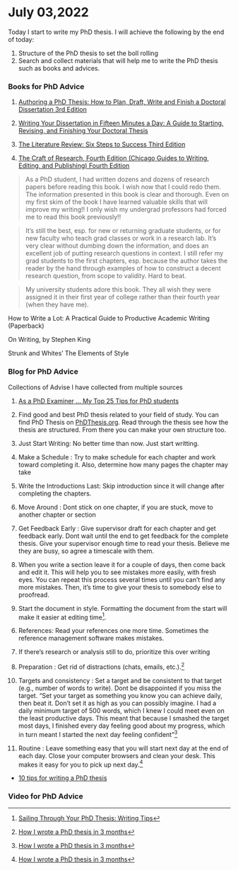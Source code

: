 # July 03,2022 {#sec-appendix-starting}

Today I start to write my PhD thesis. I will achieve the following by the end of today:

1. Structure of the PhD thesis to set the boll rolling 
2. Search and collect materials that will help me to write the PhD thesis such as books and advices.

### Books for PhD Advice

1. [Authoring a PhD Thesis: How to Plan, Draft, Write and Finish a Doctoral Dissertation 3rd Edition](https://www.amazon.com/Authoring-PhD-Thesis-Plan-Dissertation/dp/B00I8XZQ2Y)

2. [Writing Your Dissertation in Fifteen Minutes a Day: A Guide to Starting, Revising, and Finishing Your Doctoral Thesis](https://www.amazon.com/Writing-Your-Dissertation-Fifteen-Minutes/dp/080504891X/ref=pd_sbs_sccl_2_1/138-7635952-3143259?pd_rd_w=TGnJf&content-id=amzn1.sym.3676f086-9496-4fd7-8490-77cf7f43f846&pf_rd_p=3676f086-9496-4fd7-8490-77cf7f43f846&pf_rd_r=SEM455ZNGQPJQS95X892&pd_rd_wg=gHgfj&pd_rd_r=8c83f4ee-031e-4032-830f-b90509b68a48&pd_rd_i=080504891X&psc=1#customerReviews)


3. [The Literature Review: Six Steps to Success Third Edition](https://www.amazon.com/Literature-Review-Six-Steps-Success/dp/1506336248/ref=pd_bxgy_sccl_2/138-7635952-3143259?pd_rd_w=7owk2&content-id=amzn1.sym.7757a8b5-874e-4a67-9d85-54ed32f01737&pf_rd_p=7757a8b5-874e-4a67-9d85-54ed32f01737&pf_rd_r=R0S8S9XPG6V6NC94ACR6&pd_rd_wg=V7l4r&pd_rd_r=4c0900b0-2819-4535-9dc4-ad891ebc58ad&pd_rd_i=1506336248&psc=1#customerReviews)


4. [The Craft of Research, Fourth Edition (Chicago Guides to Writing, Editing, and Publishing) Fourth Edition](https://www.amazon.com/Literature-Review-Six-Steps-Success/dp/1506336248/ref=pd_bxgy_sccl_2/138-7635952-3143259?pd_rd_w=7owk2&content-id=amzn1.sym.7757a8b5-874e-4a67-9d85-54ed32f01737&pf_rd_p=7757a8b5-874e-4a67-9d85-54ed32f01737&pf_rd_r=R0S8S9XPG6V6NC94ACR6&pd_rd_wg=V7l4r&pd_rd_r=4c0900b0-2819-4535-9dc4-ad891ebc58ad&pd_rd_i=1506336248&psc=1#customerReviews)

> As a PhD student, I had written dozens and dozens of research papers before reading this book. I wish now that I could redo them. The information presented in this book is clear and thorough. Even on my first skim of the book I have learned valuable skills that will improve my writing!! I only wish my undergrad professors had forced me to read this book previously!!

> It’s still the best, esp. for new or returning graduate students, or for new faculty who teach grad classes or work in a research lab. It’s very clear without dumbing down the information, and does an excellent job of putting research questions in context. I still refer my grad students to the first chapters, esp. because the author takes the reader by the hand through examples of how to construct a decent research question, from scope to validity. Hard to beat.

> My university students adore this book. They all wish they were assigned it in their first year of college rather than their fourth year (when they have me).

How to Write a Lot: A Practical Guide to Productive Academic Writing (Paperback)

On Writing, by Stephen King     


Strunk and Whites’ The Elements of Style


> 


### Blog for PhD Advice
Collections of Advise I have collected from multiple sources

1. [As a PhD Examiner … My Top 25 Tips for PhD students](https://medium.com/asecuritysite-when-bob-met-alice/as-a-phd-examiner-my-top-25-tips-for-phd-students-4ecb76a307e7)
1. Find good and best PhD thesis related to your field of study. You can find PhD Thesis on [PhDThesis.org](https://www.phdthesis.org/). Read through the thesis see how the thesis are structured. From there you can make your own structure too.

1. Just Start Writing: No better time than now. Just start writting.

2. Make a Schedule : Try to make schedule for each chapter and work toward completing it. Also, determine how many pages the chapter may take

2. Write the Introductions Last: Skip introduction since it will change after completing the chapters. 

4. Move Around : Dont stick on one chapter, if you are stuck, move to another chapter or section

5. Get Feedback Early : Give supervisor draft for each chapter and get feedback early. Dont wait until the end to get feedback for the complete thesis. Give your supervisor enough time to read your thesis. Believe me they are busy, so agree a timescale with them.

6. When you write a section leave it for a couple of days, then come back and edit it. This will help you to see mistakes more easily, with fresh eyes. You can repeat this process several times until you can’t find any more mistakes. Then, it’s time to give your thesis to somebody else to proofread.

7. Start the document in style. Formatting the document from the start will make it easier at editing time[^2].

[^2]: [Sailing Through Your PhD Thesis: Writing Tips](https://hellobio.com/blogsailing-through-your-phd-thesis-dissertation-writing-tips.html)


6. References: Read your references one more time. Sometimes the reference management software makes mistakes.


8. If there's research or analysis still to do, prioritize this over writing


9. Preparation : Get rid of distractions (chats, emails, etc.).[^3]

[^3]: [How I wrote a PhD thesis in 3 months](https://phd.academy/blog/how-i-wrote-a-phd-thesis-in-3-months)

10. Targets and consistency : Set a target and be consistent to that target (e.g., number of words to write). Dont be disappointed if you miss the target.  "Set your target as something you know you can achieve daily, then beat it. Don't set it as high as you can possibly imagine. I had a daily minimum target of 500 words, which I knew I could meet even on the least productive days. This meant that because I smashed the target most days, I finished every day feeling good about my progress, which in turn meant I started the next day feeling confident"[^3]

11. Routine : Leave something easy that you will start next day at the end of each day. Close your computer browsers and clean your desk. This makes it easy for you to pick up next day.[^3]



[^3]: [How I wrote a PhD thesis in 3 months](https://phd.academy/blog/how-i-wrote-a-phd-thesis-in-3-months)




- [10 tips for writing a PhD thesis](https://www.timeshighereducation.com/blog/10-tips-writing-phd-thesis)


### Video for PhD Advice

